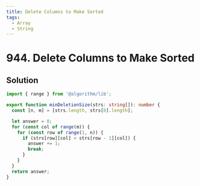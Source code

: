 ```yaml
---
title: Delete Columns to Make Sorted
tags:
  - Array
  - String
---
```


# 944. Delete Columns to Make Sorted

<Badges>
  <LevelBadge level="easy" />
  <TopicBadge name="Array" slug="array" />
  <TopicBadge name="String" slug="string" />
</Badges>

## Solution

```typescript filename="solution.ts" copy
import { range } from '@algorithm/lib';

export function minDeletionSize(strs: string[]): number {
  const [n, m] = [strs.length, strs[0].length];

  let answer = 0;
  for (const col of range(m)) {
    for (const row of range(1, n)) {
      if (strs[row][col] < strs[row - 1][col]) {
        answer += 1;
        break;
      }
    }
  }
  return answer;
}
```

<ProblemLink
  codingSite="leetcode"
  href="https://leetcode.com/problems/delete-columns-to-make-sorted"
  title="Delete Columns to Make Sorted"
/>
